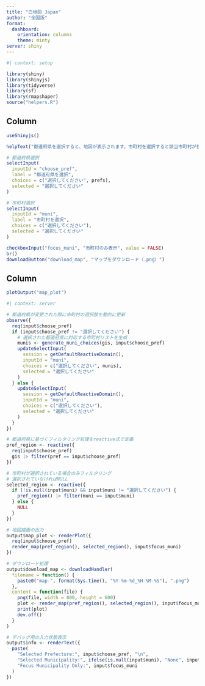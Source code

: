 ```yaml
---
title: "白地図 Japan"
author: "全国版"
format: 
  dashboard:
    orientation: columns
    theme: minty
server: shiny
---
```


```r
#| context: setup

library(shiny)
library(shinyjs)
library(tidyverse)
library(sf)
library(rmapshaper)
source("helpers.R")
```

## Column {width=20%}

```r
useShinyjs()

helpText("都道府県を選択すると、地図が表示されます。市町村を選択すると該当市町村が色付けされます。")

# 都道府県選択
selectInput(
  inputId = "choose_pref",
  label = "都道府県を選択",
  choices = c("選択してください", prefs),
  selected = "選択してください"
)

# 市町村選択
selectInput(
  inputId = "muni",
  label = "市町村を選択",
  choices = c("選択してください"),
  selected = "選択してください"
)

checkboxInput("focus_muni", "市町村のみ表示", value = FALSE)
br()
downloadButton("download_map", "マップをダウンロード（.png）")
```

## Column {width=80%}

```r
plotOutput("map_plot")
```

```r
#| context: server

# 都道府県が変更された際に市町村の選択肢を動的に更新
observe({
  req(input$choose_pref)
  if (input$choose_pref != "選択してください") {
    # 選択された都道府県に対応する市町村リストを生成
    munis <- generate_muni_choices(gis, input$choose_pref)
    updateSelectInput(
      session = getDefaultReactiveDomain(),
      inputId = "muni",
      choices = c("選択してください", munis),
      selected = "選択してください"
    )
  } else {
    updateSelectInput(
      session = getDefaultReactiveDomain(),
      inputId = "muni",
      choices = c("選択してください"),
      selected = "選択してください"
    )
  }
})

# 都道府県に基づくフィルタリング処理をreactive式で定義
pref_region <- reactive({
  req(input$choose_pref)
  gis |> filter(pref == input$choose_pref)
})

# 市町村が選択されている場合のみフィルタリング
# 選択されていなければNULL
selected_region <- reactive({
  if (!is.null(input$muni) && input$muni != "選択してください") {
    pref_region() |> filter(muni == input$muni)
  } else {
    NULL
  }
})

# 地図描画の出力
output$map_plot <- renderPlot({
  req(input$choose_pref)
  render_map(pref_region(), selected_region(), input$focus_muni)
})

# ダウンロード処理
output$download_map <- downloadHandler(
  filename = function() {
    paste0("map-", format(Sys.time(), "%Y-%m-%d_%H-%M-%S"), ".png")
  },
  content = function(file) {
    png(file, width = 800, height = 600)
    plot <- render_map(pref_region(), selected_region(), input$focus_muni)
    print(plot)
    dev.off()
  }
)

# デバッグ用の入力状態表示
output$info <- renderText({
  paste(
    "Selected Prefecture:", input$choose_pref, "\n",
    "Selected Municipality:", ifelse(is.null(input$muni), "None", input$muni), "\n",
    "Focus Municipality Only:", input$focus_muni
  )
})
```
